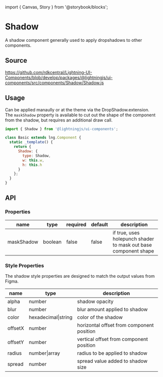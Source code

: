﻿import { Canvas, Story } from '@storybook/blocks';

# Shadow

A shadow component generally used to apply dropshadows to other components.

## Source

https://github.com/rdkcentral/Lightning-UI-Components/blob/develop/packages/@lightningjs/ui-components/src/components/Shadow/Shadow.js

## Usage

Can be applied manaully or at the theme via the DropShadow.extension.
The `maskShadow` property is available to cut out the shape of the component
from the shadow, but requires an additional draw call.

```js
import { Shadow } from '@lightningjs/ui-components';

class Basic extends lng.Component {
  static _template() {
    return {
      Shadow: {
        type: Shadow,
        w: this.w,
        h: this.h
      }
    };
  }
}
```

<Canvas>
  <Story id="foundations-shadow--shadow" />
</Canvas>

## API

### Properties

| name       | type    | required | default | description                                                     |
| ---------- | ------- | -------- | ------- | --------------------------------------------------------------- |
| maskShadow | boolean | false    | false   | if true, uses holepunch shader to mask out base component shape |

### Style Properties

The shadow style properties are designed to match the output values from Figma.

| name    | type                | description                               |
| ------- | ------------------- | ----------------------------------------- |
| alpha   | number              | shadow opacity                            |
| blur    | number              | blur amount applied to shadow             |
| color   | hexadecimal\|string | color of the shadow                       |
| offsetX | number              | horizontal offset from component position |
| offsetY | number              | vertical offset from component position   |
| radius  | number\|array       | radius to be applied to shadow            |
| spread  | number              | spread value added to shadow size         |
